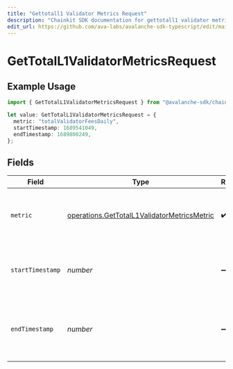 ```yaml
---
title: "Gettotall1 Validator Metrics Request"
description: "Chainkit SDK documentation for gettotall1 validator metrics request"
edit_url: https://github.com/ava-labs/avalanche-sdk-typescript/edit/main/chainkit/docs/models/operations/gettotall1validatormetricsrequest.md
---
```


# GetTotalL1ValidatorMetricsRequest

## Example Usage

```typescript
import { GetTotalL1ValidatorMetricsRequest } from "@avalanche-sdk/chainkit/models/operations";

let value: GetTotalL1ValidatorMetricsRequest = {
  metric: "totalValidatorFeesDaily",
  startTimestamp: 1689541049,
  endTimestamp: 1689800249,
};
```

## Fields

| Field                                                                                                      | Type                                                                                                       | Required                                                                                                   | Description                                                                                                | Example                                                                                                    |
| ---------------------------------------------------------------------------------------------------------- | ---------------------------------------------------------------------------------------------------------- | ---------------------------------------------------------------------------------------------------------- | ---------------------------------------------------------------------------------------------------------- | ---------------------------------------------------------------------------------------------------------- |
| `metric`                                                                                                   | [operations.GetTotalL1ValidatorMetricsMetric](https://github.com/ava-labs/avalanche-sdk-typescript/blob/main/chainkit/models/operations/gettotall1validatormetricsmetric.md) | :heavy_check_mark:                                                                                         | Which network level metric to fetch for L1 validator.                                                      | totalValidatorFeesDaily                                                                                    |
| `startTimestamp`                                                                                           | *number*                                                                                                   | :heavy_minus_sign:                                                                                         | Query param for retrieving items after a specific timestamp.                                               | 1689541049                                                                                                 |
| `endTimestamp`                                                                                             | *number*                                                                                                   | :heavy_minus_sign:                                                                                         | Query param for retrieving items before a specific timestamp.                                              | 1689800249                                                                                                 |